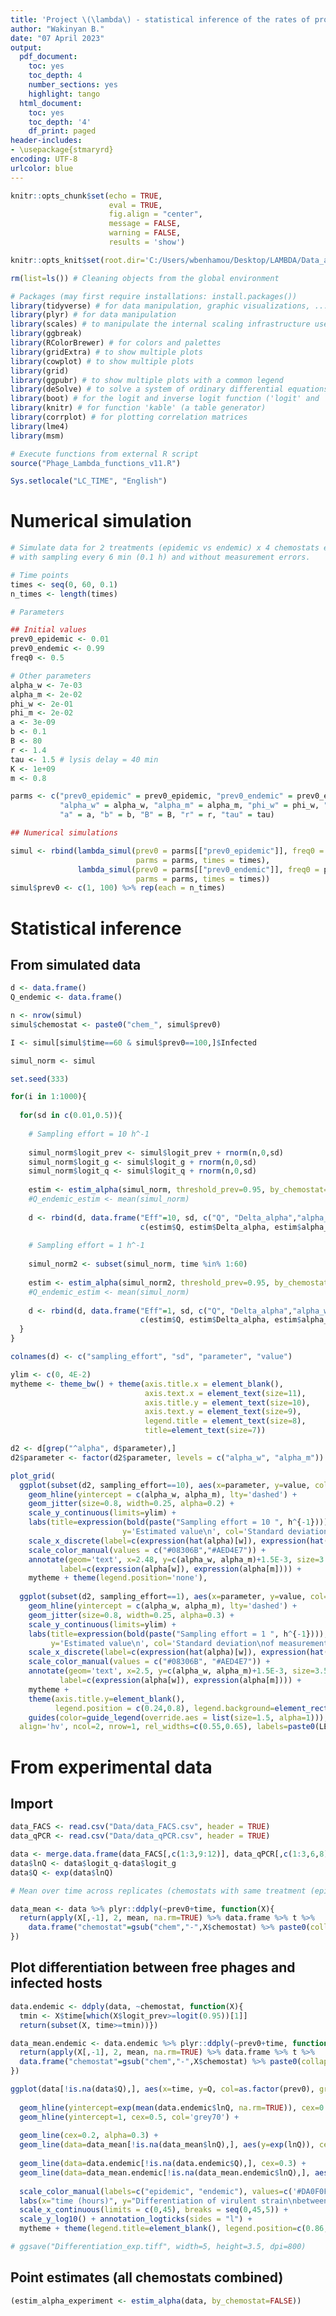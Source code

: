 ---
title: 'Project \(\lambda\) - statistical inference of the rates of prophage reactivation (frequentist approach)'
author: "Wakinyan B."
date: "07 April 2023"
output:
  pdf_document:
    toc: yes
    toc_depth: 4
    number_sections: yes
    highlight: tango
  html_document:
    toc: yes
    toc_depth: '4'
    df_print: paged
header-includes:
- \usepackage{stmaryrd}
encoding: UTF-8
urlcolor: blue
---

```{r setup, include=FALSE}
knitr::opts_chunk$set(echo = TRUE,
                      eval = TRUE,
                      fig.align = "center",
                      message = FALSE,
                      warning = FALSE,
                      results = 'show')

knitr::opts_knit$set(root.dir='C:/Users/wbenhamou/Desktop/LAMBDA/Data_and_codes/')
```
\newpage

```{r, results='hide'}
rm(list=ls()) # Cleaning objects from the global environment

# Packages (may first require installations: install.packages())
library(tidyverse) # for data manipulation, graphic visualizations, ...
library(plyr) # for data manipulation
library(scales) # to manipulate the internal scaling infrastructure used by ggplot2
library(ggbreak)
library(RColorBrewer) # for colors and palettes
library(gridExtra) # to show multiple plots
library(cowplot) # to show multiple plots
library(grid)
library(ggpubr) # to show multiple plots with a common legend
library(deSolve) # to solve a system of ordinary differential equations
library(boot) # for the logit and inverse logit function ('logit' and 'inv.logit')
library(knitr) # for function 'kable' (a table generator)
library(corrplot) # for plotting correlation matrices
library(lme4)
library(msm)

# Execute functions from external R script
source("Phage_Lambda_functions_v11.R")

Sys.setlocale("LC_TIME", "English")
```

# Numerical simulation

```{r}
# Simulate data for 2 treatments (epidemic vs endemic) x 4 chemostats each,
# with sampling every 6 min (0.1 h) and without measurement errors.

# Time points
times <- seq(0, 60, 0.1)
n_times <- length(times)

# Parameters

## Initial values
prev0_epidemic <- 0.01
prev0_endemic <- 0.99
freq0 <- 0.5

# Other parameters
alpha_w <- 7e-03
alpha_m <- 2e-02
phi_w <- 2e-01
phi_m <- 2e-02
a <- 3e-09
b <- 0.1
B <- 80
r <- 1.4
tau <- 1.5 # lysis delay = 40 min
K <- 1e+09
m <- 0.8

parms <- c("prev0_epidemic" = prev0_epidemic, "prev0_endemic" = prev0_endemic, "freq0" = freq0,
           "alpha_w" = alpha_w, "alpha_m" = alpha_m, "phi_w" = phi_w, "phi_m" = phi_m,
           "a" = a, "b" = b, "B" = B, "r" = r, "tau" = tau)

## Numerical simulations

simul <- rbind(lambda_simul(prev0 = parms[["prev0_epidemic"]], freq0 = parms[["freq0"]],
                            parms = parms, times = times),
               lambda_simul(prev0 = parms[["prev0_endemic"]], freq0 = parms[["freq0"]],
                            parms = parms, times = times))
simul$prev0 <- c(1, 100) %>% rep(each = n_times)
```

# Statistical inference

## From simulated data

```{r}
d <- data.frame()
Q_endemic <- data.frame()

n <- nrow(simul)
simul$chemostat <- paste0("chem_", simul$prev0)

I <- simul[simul$time==60 & simul$prev0==100,]$Infected

simul_norm <- simul

set.seed(333)

for(i in 1:1000){
  
  for(sd in c(0.01,0.5)){
  
    # Sampling effort = 10 h^-1
    
    simul_norm$logit_prev <- simul$logit_prev + rnorm(n,0,sd)
    simul_norm$logit_g <- simul$logit_g + rnorm(n,0,sd)
    simul_norm$logit_q <- simul$logit_q + rnorm(n,0,sd)
    
    estim <- estim_alpha(simul_norm, threshold_prev=0.95, by_chemostat=FALSE)
    #Q_endemic_estim <- mean(simul_norm)
  
    d <- rbind(d, data.frame("Eff"=10, sd, c("Q", "Delta_alpha","alpha_w", "alpha_m"),
                             c(estim$Q, estim$Delta_alpha, estim$alpha_w, estim$alpha_m)))
    
    # Sampling effort = 1 h^-1
    
    simul_norm2 <- subset(simul_norm, time %in% 1:60)
    
    estim <- estim_alpha(simul_norm2, threshold_prev=0.95, by_chemostat=FALSE)
    #Q_endemic_estim <- mean(simul_norm)
  
    d <- rbind(d, data.frame("Eff"=1, sd, c("Q", "Delta_alpha","alpha_w", "alpha_m"),
                             c(estim$Q, estim$Delta_alpha, estim$alpha_w, estim$alpha_m)))
  }
}

colnames(d) <- c("sampling_effort", "sd", "parameter", "value")
```

```{r, fig.height=3.5, fig.width=7}
ylim <- c(0, 4E-2)
mytheme <- theme_bw() + theme(axis.title.x = element_blank(),
                              axis.text.x = element_text(size=11),
                              axis.title.y = element_text(size=10),
                              axis.text.y = element_text(size=9),
                              legend.title = element_text(size=8),
                              title=element_text(size=7))

d2 <- d[grep("^alpha", d$parameter),]
d2$parameter <- factor(d2$parameter, levels = c("alpha_w", "alpha_m")) 

plot_grid(
  ggplot(subset(d2, sampling_effort==10), aes(x=parameter, y=value, col=as.factor(sd))) +
    geom_hline(yintercept = c(alpha_w, alpha_m), lty='dashed') +
    geom_jitter(size=0.8, width=0.25, alpha=0.2) +
    scale_y_continuous(limits=ylim) +
    labs(title=expression(bold(paste("Sampling effort = 10 ", h^{-1}))),
                         y='Estimated value\n', col='Standard deviation\nof measurement error') +
    scale_x_discrete(label=c(expression(hat(alpha)[w]), expression(hat(alpha)[m]))) +
    scale_color_manual(values = c("#08306B","#AED4E7")) +
    annotate(geom='text', x=2.48, y=c(alpha_w, alpha_m)+1.5E-3, size=3.5,
           label=c(expression(alpha[w]), expression(alpha[m]))) +
    mytheme + theme(legend.position='none'),
  
  ggplot(subset(d2, sampling_effort==1), aes(x=parameter, y=value, col=as.factor(sd))) +
    geom_hline(yintercept = c(alpha_w, alpha_m), lty='dashed') +
    geom_jitter(size=0.8, width=0.25, alpha=0.3) +
    scale_y_continuous(limits=ylim) +
    labs(title=expression(bold(paste("Sampling effort = 1 ", h^{-1}))),
         y='Estimated value\n', col='Standard deviation\nof measurement error') +
    scale_x_discrete(label=c(expression(hat(alpha)[w]), expression(hat(alpha)[m]))) +
    scale_color_manual(values = c("#08306B", "#AED4E7")) +
    annotate(geom='text', x=2.5, y=c(alpha_w, alpha_m)+1.5E-3, size=3.5,
           label=c(expression(alpha[w]), expression(alpha[m]))) +
    mytheme +
    theme(axis.title.y=element_blank(),
          legend.position = c(0.24,0.8), legend.background=element_rect(colour='black', linewidth=0.3)) +
    guides(color=guide_legend(override.aes = list(size=1.5, alpha=1))),
  align='hv', ncol=2, nrow=1, rel_widths=c(0.55,0.65), labels=paste0(LETTERS[1:2],")"))
```

# From experimental data

## Import

```{r}
data_FACS <- read.csv("Data/data_FACS.csv", header = TRUE)
data_qPCR <- read.csv("Data/data_qPCR.csv", header = TRUE)

data <- merge.data.frame(data_FACS[,c(1:3,9:12)], data_qPCR[,c(1:3,6,8)], all=TRUE)
data$lnQ <- data$logit_q-data$logit_g
data$Q <- exp(data$lnQ)

# Mean over time across replicates (chemostats with same treatment (epidemic vs. endemic))

data_mean <- data %>% plyr::ddply(~prev0+time, function(X){
  return(apply(X[,-1], 2, mean, na.rm=TRUE) %>% data.frame %>% t %>%
    data.frame("chemostat"=gsub("chem","-",X$chemostat) %>% paste0(collapse='') %>% paste0("chem",.),.))
})
```

## Plot differentiation between free phages and infected hosts

```{r, echo=FALSE, fig.width=5, fig.height=3.5}
data.endemic <- ddply(data, ~chemostat, function(X){
  tmin <- X$time[which(X$logit_prev>=logit(0.95))[1]]
  return(subset(X, time>=tmin))})

data_mean.endemic <- data.endemic %>% plyr::ddply(~prev0+time, function(X){
  return(apply(X[,-1], 2, mean, na.rm=TRUE) %>% data.frame %>% t %>%
  data.frame("chemostat"=gsub("chem","-",X$chemostat) %>% paste0(collapse='') %>% paste0("chem",.),.))
})

ggplot(data[!is.na(data$Q),], aes(x=time, y=Q, col=as.factor(prev0), group=chemostat)) +
  
  geom_hline(yintercept=exp(mean(data.endemic$lnQ, na.rm=TRUE)), cex=0.4, lty=5) +
  geom_hline(yintercept=1, cex=0.5, col='grey70') +
  
  geom_line(cex=0.2, alpha=0.3) +
  geom_line(data=data_mean[!is.na(data_mean$lnQ),], aes(y=exp(lnQ)), cex=1.3, alpha=0.2) +
  
  geom_line(data=data.endemic[!is.na(data.endemic$Q),], cex=0.3) +
  geom_line(data=data_mean.endemic[!is.na(data_mean.endemic$lnQ),], aes(y=exp(lnQ), group=prev0), cex=1.3, alpha=0.6)+
  
  scale_color_manual(labels=c("epidemic", "endemic"), values=c('#DA0F0F', '#0E5DD6')) +
  labs(x="time (hours)", y="Differentiation of virulent strain\nbetween free phages and infected cells", col="Treatment:") +
  scale_x_continuous(limits = c(0,45), breaks = seq(0,45,5)) +
  scale_y_log10() + annotation_logticks(sides = "l") +
  mytheme + theme(legend.title=element_blank(), legend.position=c(0.86,0.86))

# ggsave("Differentiation_exp.tiff", width=5, height=3.5, dpi=800)
```

## Point estimates (all chemostats combined)

```{r}
(estim_alpha_experiment <- estim_alpha(data, by_chemostat=FALSE))
```






